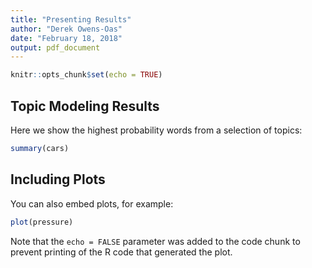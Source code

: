 ---
title: "Presenting Results"
author: "Derek Owens-Oas"
date: "February 18, 2018"
output: pdf_document
---

```{r setup, include=FALSE}
knitr::opts_chunk$set(echo = TRUE)
```

## Topic Modeling Results

Here we show the highest probability words from a selection of topics:

```{r cars}
summary(cars)
```

## Including Plots

You can also embed plots, for example:

```{r pressure, echo=FALSE}
plot(pressure)
```

Note that the `echo = FALSE` parameter was added to the code chunk to prevent printing of the R code that generated the plot.
